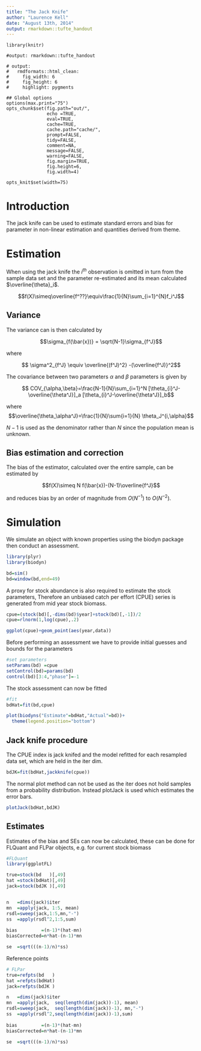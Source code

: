 ```yaml
---
title: "The Jack Knife"
author: "Laurence Kell"
date: "August 13th, 2014"
output: rmarkdown::tufte_handout
---
```



```rinitKnitr
library(knitr)

#output: rmarkdown::tufte_handout

# output:
#   rmdformats::html_clean:
#     fig_width: 6
#     fig_height: 6
#     highlight: pygments

## Global options
options(max.print="75")
opts_chunk$set(fig.path="out/",
               echo =TRUE,
               eval=TRUE,
               cache=TRUE,
               cache.path="cache/",
               prompt=FALSE,
               tidy=FALSE,
               comment=NA,
               message=FALSE,
               warning=FALSE,
               fig.margin=TRUE, 
               fig.height=6, 
               fig.width=4)

opts_knit$set(width=75)
```

# Introduction

The jack knife can be used to estimate standard errors and bias for parameter in non-linear estimation and quantities derived from theme.

# Estimation

When using the jack knife the $i^{th}$ observation is omitted in turn from the sample data set and the parameter re-estimated and its mean calculated $\overline{\theta}_i$.

$$f(X)\simeq\overline{f^??}\equiv\frac{1}{N}\sum_{i=1}^{N}f_i^J$$

## Variance

The variance can is then calculated by 

$$\sigma_{f(\bar{x})} = \sqrt{N-1}\sigma_{f^J}$$

where

$$ \sigma^2_{f^J} \equiv \overline{(f^J)^2} -(\overline{f^J)}^2$$

The covariance between two parameters $\alpha$ and $\beta$ parameters is given by

$$ COV_{\alpha,\beta}=\frac{N-1}{N}\sum_{i=1}^N [\theta_{i}^J-\overline{\theta^J}]_a 
                                                [\theta_{i}^J-\overline{\theta^J}]_b$$
                                       
where
$$\overline{\theta_\alpha^J}=\frac{1}{N}\sum{i=1}{N} \theta_J^{i,\alpha}$$

$\textstyle N-1$ is used as the denominator rather than $\textstyle N$ since the population mean is unknown. 

## Bias estimation and correction

The bias of the estimator, calculated over the entire sample, can be estimated by

$$f(X)\simeq N f(\bar{x})-(N-1)\overline{f^J}$$

and reduces bias by an order of magnitude from $O(N^{-1})$ to $O(N^{-2})$. 
\newpage

# Simulation

We simulate an object with known properties using the biodyn package then conduct an assessment. 

```r
library(plyr)
library(biodyn)

bd=sim()
bd=window(bd,end=49)
```

A proxy for stock abundance is also required to estimate the stock parameters,  Therefore an unbiased catch per effort (CPUE) series is generated from mid year stock biomass.

```r
cpue=(stock(bd)[,-dims(bd)$year]+stock(bd)[,-1])/2
cpue=rlnorm(1,log(cpue),.2)

ggplot(cpue)+geom_point(aes(year,data))
```

Before performing an assessment we have to provide initial guesses and bounds for the parameters

```r
#set parameters
setParams(bd) =cpue
setControl(bd)=params(bd)
control(bd)[3:4,"phase"]=-1
```

The stock assessment can now be fitted
```r
#fit
bdHat=fit(bd,cpue)

plot(biodyns("Estimate"=bdHat,"Actual"=bd))+
  theme(legend.position="bottom")
```
\newpage

## Jack knife procedure

The CPUE index is jack knifed and the model refitted for each resampled data set, which are held in the iter dim.
```r
bdJK=fit(bdHat,jackknife(cpue))
```

The normal plot method can not be used as the iter does not hold samples from a probability distribution. Instead plotJack is used which estimates the error bars.

```r
plotJack(bdHat,bdJK)
```

## Estimates

Estimates of the bias and SEs can now be calculated, these can be done for FLQuant and FLPar objects, e.g. for current stock biomass


```r
#FLQuant
library(ggplotFL)

true=stock(bd   )[,49]
hat =stock(bdHat)[,49]
jack=stock(bdJK )[,49]


n   =dims(jack)$iter
mn  =apply(jack, 1:5, mean)   
rsdl=sweep(jack,1:5,mn,"-")
ss  =apply(rsdl^2,1:5,sum)
            
bias         =(n-1)*(hat-mn)
biasCorrected=n*hat-(n-1)*mn

se  =sqrt(((n-1)/n)*ss)
```

Reference points
```r
# FLPar
true=refpts(bd   )
hat =refpts(bdHat)
jack=refpts(bdJK )

n   =dims(jack)$iter
mn  =apply(jack,  seq(length(dim(jack))-1), mean)   
rsdl=sweep(jack,  seq(length(dim(jack))-1), mn,"-")
ss  =apply(rsdl^2,seq(length(dim(jack))-1),sum)
            
bias         =(n-1)*(hat-mn)
biasCorrected=n*hat-(n-1)*mn

se  =sqrt(((n-1)/n)*ss)
```
\newpage


